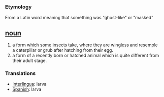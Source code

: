 === Etymology ===
From a Latin word meaning that something was "ghost-like" or "masked" 

== [[noun]] ==
# a form which some insects take, where they are wingless and resemple a caterpillar or grub after hatching from their egg.
# a form of a recently born or hatched animal which is quite different from their adult stage. 

=== Translations ===
*[[Interlingua]]: larva
*[[Spanish]]: larva